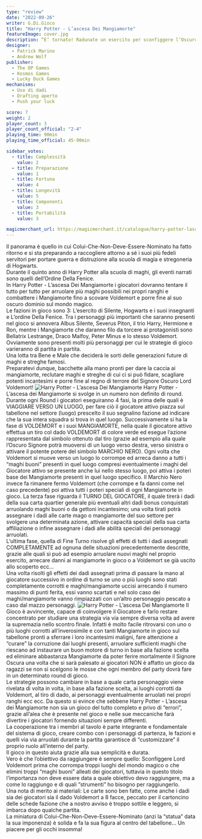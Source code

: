 ```yaml
---
type: "review"
date: "2022-09-26"
writer: G.Di.Gioco
title: "Harry Potter - L’ascesa Dei Mangiamorte"
featureImage: cover.jpg
description: “E’ tornato! Radunate un esercito per sconfiggere l’Oscuro Signore”
designer:
  - Patrick Marino
  - Andrew Wolf
publisher:
  - The OP Games
  - Kosmos Games
  - Lucky Duck Games
mechanisms:
  - Uso di dadi
  - Drafting aperto
  - Push your luck

score: 7
weight: 2
player_count: 3
player_count_official: "2-4"
playing_time: 90min
playing_time_official: 45-90min

sidebar_votes:
  - title: Complessità
    value: 2
  - title: Preparazione
    value: 1
  - title: Fortuna
    value: 4
  - title: Longevità
    value: 5
  - title: Componenti
    value: 3
  - title: Portabilità
    value: 3

magicmerchant_url: https://magicmerchant.it/catalogue/harry-potter-lascesa-dei-mangiamorte-56561/
---
```


<Setting>
Il panorama è quello in cui Colui-Che-Non-Deve-Essere-Nominato ha fatto ritorno e si sta preparando a raccogliere attorno a sé i suoi più fedeli servitori per portare guerra e distruzione alla scuola di magia e stregoneria di Hogwarts. <br/>
Durante il quinto anno di Harry Potter alla scuola di maghi, gli eventi narrati sono quelli dell’Ordine Della Fenice. <br/>
In Harry Potter - L’ascesa Dei Mangiamorte i giocatori dovranno tentare il tutto per tutto per arruolare più maghi possibili nei propri ranghi e combattere i Mangiamorte fino a scovare Voldemort e porre fine al suo oscuro dominio sul mondo magico. <br/>
Le fazioni in gioco sono 3: L’esercito di Silente, Hogwarts e i suoi insegnanti e L’ordine Della Fenice. Tra i personaggi più importanti che saranno presenti nel gioco si annovera Albus Silente, Severus Piton, il trio Harry, Hermione e Ron, mentre i Mangiamorte che daranno filo da torcere ai protagonisti sono Bellatrix Lestrange, Draco Malfoy, Peter Minus e lo stesso Voldemort. Ovviamente sono presenti molti più personaggi per cui le strategie di gioco varieranno di partita in partita. <br/>
Una lotta tra Bene e Male che deciderà le sorti delle generazioni future di maghi e streghe famosi. <br/>
Preparatevi dunque, bacchette alla mano pronti per dare la caccia ai mangiamorte, reclutare maghi e streghe di cui ci si può fidare, scagliare potenti incantesimi e porre fine al regno di terrore del Signore Oscuro Lord Voldemort!

</Setting>

<img src="./game1.jpg" alt="Harry Potter - L’ascesa Dei Mangiamorte" />

<Rules>
  Harry Potter - L’ascesa dei Mangiamorte si svolge in un numero non definito di
  round. Durante ogni Round i giocatori eseguiranno 4 fasi, la prima delle quali
  è VIAGGIARE VERSO UN LUOGO, per fare ciò il giocatore attivo piazza sul
  tabellone nel settore (luogo) prescelto il suo segnalino fazione ad indicare
  che la sua intera squadra si trova in quel luogo. Successivamente si ha la
  fase di VOLDEMORT e i suoi MANGIAMORTE, nella quale il giocatore attivo
  effettua un tiro col dado VOLDEMORT di colore verde ed esegue l’azione
  rappresentata dal simbolo ottenuto dal tiro (grazie ad esempio alla quale
  l’Oscuro Signore potrà muoversi di un luogo verso destra, verso sinistra o
  attivare il potente potere del simbolo MARCHIO NERO). Ogni volta che Voldemort
  si muove verso un luogo lo corrompe ed arreca danno a tutti i “maghi buoni”
  presenti in quel luogo compresi eventualmente i maghi del Giocatore attivo se
  presente anche lui nello stesso luogo, poi attiva i poteri base dei
  Mangiamorte presenti in quel luogo specifico. Il Marchio Nero invece fa
  rimanere fermo Voldemort (che corrompe e fa danni come nel caso precedente)
  poi attiva tutti i poteri speciali di ogni Mangiamorte in gioco. La terza fase
  riguarda il TURNO DEL GIOCATORE, il quale tirerà i dadi della sua carta
  quartier generale più eventuali altri dadi bonus conquistati arruolando maghi
  buoni o da gettoni incantesimo; una volta tirati potrà assegnare i dadi alle
  carte mago o mangiamorte del suo settore per svolgere una determinata azione,
  attivare capacità speciali della sua carta affiliazione o infine assegnare i
  dadi alle abilità speciali dei personaggi arruolati. <br />
  L’ultima fase, quella di Fine Turno risolve gli effetti di tutti i dadi assegnati
  COMPLETAMENTE ad ognuna delle situazioni precedentemente descritte, grazie alle
  quali si può ad esempio arruolare nuovi maghi nel proprio esercito, arrecare danni
  ai mangiamorte in gioco o a Voldemort se già uscito allo scoperto ecc… <br />
  Una volta risolti gli effetti dei dadi assegnati prima di passare la mano al
  giocatore successivo in ordine di turno se uno o più luoghi sono stati
  completamente corrotti e maghi/mangiamorte uccisi arrecando il numero massimo
  di punti ferita, essi vanno scartati e nel solo caso dei maghi/mangiamorte
  vanno rimpiazzati con un’altro personaggio pescato a caso dal mazzo
  personaggi.
</Rules>

<img src="./game2.jpg" alt="Harry Potter - L’ascesa Dei Mangiamorte" />

<Feedback>
  Il Gioco è avvincente, capace di coinvolgere il Giocatore e farlo restare
  concentrato per studiare una strategia via via sempre diversa volta ad avere
  la supremazia nello scontro finale. Infatti è molto facile ritrovarsi con uno
  o più luoghi corrotti all’inverosimile e con tanti Mangiamorte in gioco sul
  tabellone pronti a sferrare i loro incantesimi maligni, fare attenzione a
  “curare” la corruzione dai luoghi presenti, arruolare sufficienti maghi che
  riescano ad instaurare un buon motore di turno in base alla fazione scelta ed
  eliminare abbastanza Mangiamorte da poter ferire mortalmente il Signore Oscura
  una volta che si sarà palesato ai giocatori NON è affatto un gioco da ragazzi
  se non si scelgono le mosse che ogni membro del party dovrà fare in un
  determinato round di gioco. <br />
  Le strategie possono cambiare in base a quale carta personaggio viene rivelata
  di volta in volta, in base alla fazione scelta, ai luoghi corrotti da Voldemort,
  al tiro di dado, ai personaggi eventualmente arruolati nei propri ranghi ecc ecc.
  Da questo si evince che sebbene Harry Potter - L’ascesa dei Mangiamorte non sia
  un gioco del tutto completo e privo di “errori”, grazie all’alea che è presente
  nel gioco e nelle sue meccaniche farà divertire i giocatori fornendo situazioni
  sempre differenti. <br />
  La cooperazione tra i membri al tavolo è parte integrante e fondamentale del
  sistema di gioco, creare combo con i personaggi di partenza, le fazioni e
  quelli via via arruolati durante la partita garantisce di “customizzare” il
  proprio ruolo all’interno del party. <br />
  Il gioco in questo aiuta grazie alla sua semplicità e durata. <br />
  Vero è che l’obiettivo da raggiungere è sempre quello: Sconfiggere Lord
  Voldemort prima che corrompa troppi luoghi del mondo magico o che elimini
  troppi “maghi buoni” alleati dei giocatori, tuttavia in questo titolo
  l’importanza non deve essere data a quale obiettivo devo raggiungere, ma a
  come lo raggiungo e di quali “strumenti” ho bisogno per raggiungerlo. <br />
  Una nota di merito ai materiali: Le carte sono ben fatte, come anche i dadi sia
  dei giocatori sia il dado Voldemort a 8 facce, peccato per il cartoncino delle
  schede fazione che a nostro avviso è troppo sottile e leggero, si imbarca dopo
  qualche partita. <br />
  La miniatura di Colui-Che-Non-Deve-Essere-Nominato (anzi la “statua” data la
  sua imponenza) è solida e fa la sua figura al centro del tabellone… Un piacere
  per gli occhi insomma!
</Feedback>
